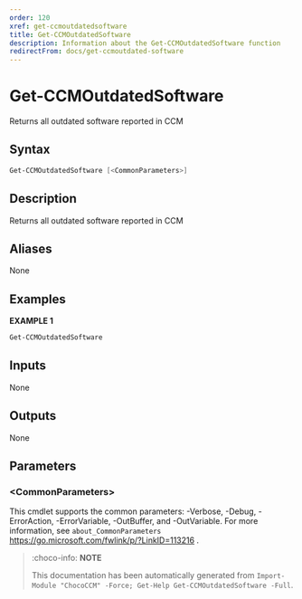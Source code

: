 ```yaml
---
order: 120
xref: get-ccmoutdatedsoftware
title: Get-CCMOutdatedSoftware
description: Information about the Get-CCMOutdatedSoftware function
redirectFrom: docs/get-ccmoutdated-software
---
```


# Get-CCMOutdatedSoftware

<!-- This documentation is automatically generated from /Get-CCMOutdatedSoftware.ps1 using GenerateDocs.ps1. Contributions are welcome at the original location(s). -->

Returns all outdated software reported in CCM

## Syntax

~~~powershell
Get-CCMOutdatedSoftware [<CommonParameters>]
~~~

## Description

Returns all outdated software reported in CCM


## Aliases

None

## Examples

 **EXAMPLE 1**

~~~powershell
Get-CCMOutdatedSoftware

~~~

## Inputs

None

## Outputs

None

## Parameters

### &lt;CommonParameters&gt;

This cmdlet supports the common parameters: -Verbose, -Debug, -ErrorAction, -ErrorVariable, -OutBuffer, and -OutVariable. For more information, see `about_CommonParameters` https://go.microsoft.com/fwlink/p/?LinkID=113216 .



<Xref title="Function Reference" value="chococcm-functions" />

> :choco-info: **NOTE**
> 
> This documentation has been automatically generated from `Import-Module "ChocoCCM" -Force; Get-Help Get-CCMOutdatedSoftware -Full`.

